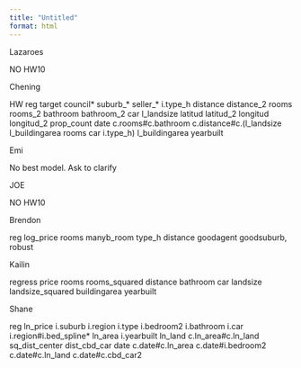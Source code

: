 ```yaml
---
title: "Untitled"
format: html
---
```


Lazaroes

NO HW10

Chening

HW 
reg target council* suburb_* seller_* i.type_h distance distance_2 rooms rooms_2 bathroom bathroom_2 car l_landsize latitud latitud_2 longitud longitud_2 prop_count date c.rooms#c.bathroom c.distance#c.(l_landsize l_buildingarea rooms car i.type_h) l_buildingarea yearbuilt 

Emi

No best model. Ask to clarify

JOE

NO HW10

Brendon

reg log_price rooms manyb_room type_h distance goodagent goodsuburb, robust

Kailin

regress price rooms rooms_squared distance bathroom car landsize landsize_squared buildingarea yearbuilt 

Shane

reg ln_price i.suburb i.region i.type i.bedroom2 i.bathroom i.car i.region#i.bed_spline* ln_area i.yearbuilt ln_land c.ln_area#c.ln_land sq_dist_center dist_cbd_car date c.date#c.ln_area c.date#i.bedroom2 c.date#c.ln_land c.date#c.cbd_car2
